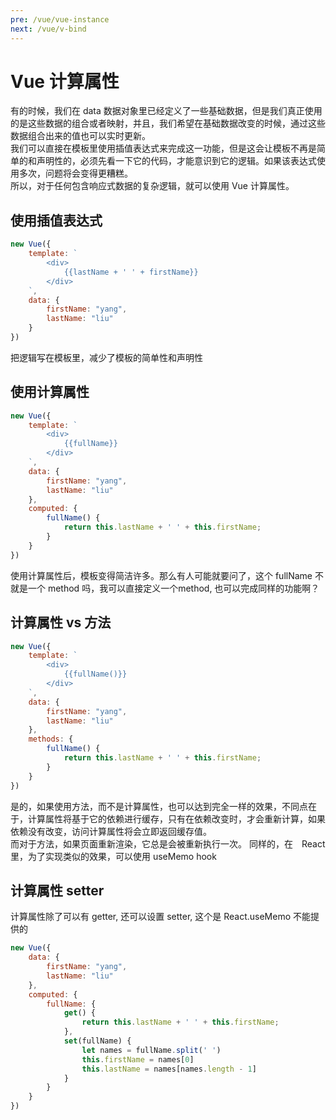 ```yaml
---
pre: /vue/vue-instance
next: /vue/v-bind
---
```

# Vue 计算属性
有的时候，我们在 data 数据对象里已经定义了一些基础数据，但是我们真正使用的是这些数据的组合或者映射，并且，我们希望在基础数据改变的时候，通过这些数据组合出来的值也可以实时更新。  
我们可以直接在模板里使用插值表达式来完成这一功能，但是这会让模板不再是简单的和声明性的，必须先看一下它的代码，才能意识到它的逻辑。如果该表达式使用多次，问题将会变得更糟糕。  
所以，对于任何包含响应式数据的复杂逻辑，就可以使用 Vue 计算属性。  

## 使用插值表达式
```js
new Vue({
    template: `
        <div>
            {{lastName + ' ' + firstName}}
        </div>      
    `,
    data: {
        firstName: "yang",
        lastName: "liu" 
    }
})
```
把逻辑写在模板里，减少了模板的简单性和声明性
## 使用计算属性
```js
new Vue({
    template: `
        <div>
            {{fullName}}
        </div>      
    `,
    data: {
        firstName: "yang",
        lastName: "liu" 
    },
    computed: {
        fullName() {
            return this.lastName + ' ' + this.firstName;
        }   
    }
})
```
使用计算属性后，模板变得简洁许多。那么有人可能就要问了，这个 fullName 不就是一个 method 吗，我可以直接定义一个method, 也可以完成同样的功能啊？
## 计算属性 vs 方法
```js
new Vue({
    template: `
        <div>
            {{fullName()}}
        </div>      
    `,
    data: {
        firstName: "yang",
        lastName: "liu" 
    },
    methods: {
        fullName() {
            return this.lastName + ' ' + this.firstName;
        }   
    }
})
```
是的，如果使用方法，而不是计算属性，也可以达到完全一样的效果，不同点在于，计算属性将基于它的依赖进行缓存，只有在依赖改变时，才会重新计算，如果依赖没有改变，访问计算属性将会立即返回缓存值。  
而对于方法，如果页面重新渲染，它总是会被重新执行一次。
<CodePen html="/code/vue-computed-attribute/vue-computed-vs-method.html" deps="/code/vue-computed-attribute/vue-computed-vs-method.json" code="/code/vue-computed-attribute/vue-computed-vs-method.js"/>
同样的，在　React 里，为了实现类似的效果，可以使用 useMemo hook
<CodePen html="/code/vue-computed-attribute/vue-computed-vs-method.html" deps="/code/vue-computed-attribute/vue-computed-vs-method.json" code="/code/vue-computed-attribute/vue-computed-attribute-react.js" type="babel"/>

## 计算属性 setter
计算属性除了可以有 getter, 还可以设置 setter, 这个是 React.useMemo 不能提供的
```js
new Vue({
    data: {
        firstName: "yang",
        lastName: "liu" 
    },
    computed: {
        fullName: {
            get() {
                return this.lastName + ' ' + this.firstName;
            },
            set(fullName) {
                let names = fullName.split(' ')
                this.firstName = names[0]
                this.lastName = names[names.length - 1]
            }    
        }   
    }
})
```

